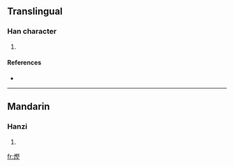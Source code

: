 ==Translingual==

===Han character===
{{Han char|rn=86|rad=火|as=11|sn=15|four=9701<sub>4</sub>|canj=火尸水土 (FSEG)}}

# {{defn|Han|sort=火11}}

====References====
* {{Han ref|kx=0680.160|dkj=19328|dj=1091.220|hdz=32228.090|uh=719E|ud=29086|bh=E66C|bd=58988}}

----

==Mandarin==

===Hanzi===
{{cmn-hanzi|pin=[[jiān]] ([[jian1]])|wg=chien<sup>1</sup>}}

# {{defn|Mandarin|sort=火11}}

[[fr:熞]]